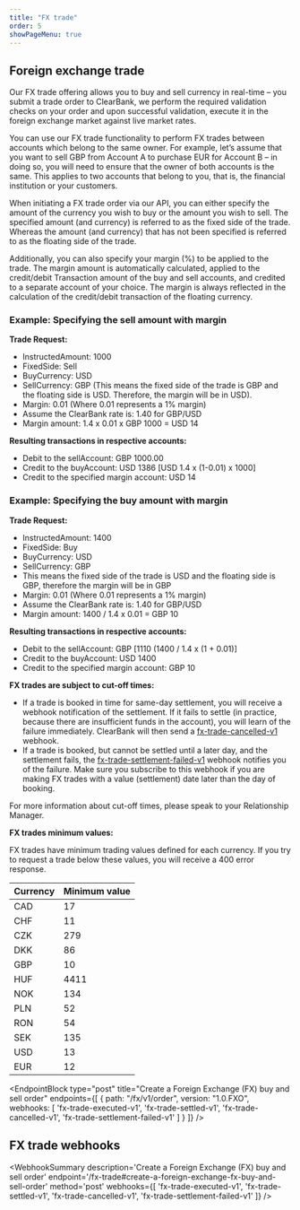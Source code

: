 ```yaml
---
title: "FX trade"
order: 5
showPageMenu: true
---
```



## Foreign exchange trade

Our FX trade offering allows you to buy and sell currency in real-time – you submit a trade order to ClearBank, we perform the required validation checks on your order and upon successful validation, execute it in the foreign exchange market against live market rates.

You can use our FX trade functionality to perform FX trades between accounts which belong to the same owner. For example, let’s assume that you want to sell GBP from Account A to purchase EUR for Account B – in doing so, you will need to ensure that the owner of both accounts is the same. This applies to two accounts that belong to you, that is, the financial institution or your customers.

When initiating a FX trade order via our API, you can either specify the amount of the currency you wish to buy or the amount you wish to sell. The specified amount (and currency) is referred to as the fixed side of the trade. Whereas the amount (and currency) that has not been specified is referred to as the floating side of the trade.

Additionally, you can also specify your margin (%) to be applied to the trade. The margin amount is automatically calculated, applied to the credit/debit Transaction amount of the buy and sell accounts, and credited to a separate account of your choice. The margin is always reflected in the calculation of the credit/debit transaction of the floating currency.

### Example: Specifying the sell amount with margin

**Trade Request:**

- InstructedAmount: 1000
- FixedSide: Sell
- BuyCurrency:  USD
- SellCurrency: GBP (This means the fixed side of the trade is GBP and the floating side is USD. Therefore, the margin will be in USD).
- Margin: 0.01 (Where 0.01 represents a 1% margin)
- Assume the ClearBank rate is: 1.40 for GBP/USD
- Margin amount: 1.4 x 0.01 x GBP 1000 = USD 14

**Resulting transactions in respective accounts:**

- Debit to the sellAccount: GBP 1000.00
- Credit to the buyAccount: USD 1386 [USD 1.4 x (1-0.01) x 1000]
- Credit to the specified margin account: USD 14

### Example: Specifying the buy amount with margin

**Trade Request:**

- InstructedAmount: 1400
- FixedSide: Buy
- BuyCurrency:  USD
- SellCurrency: GBP
- This means the fixed side of the trade is USD and the floating side is GBP, therefore the margin will be in GBP
- Margin: 0.01 (Where 0.01 represents a 1% margin)
- Assume the ClearBank rate is: 1.40 for GBP/USD
- Margin amount:  1400 / 1.4 x 0.01 = GBP 10

**Resulting transactions in respective accounts:**

- Debit to the sellAccount: GBP [1110 (1400 / 1.4 x (1 + 0.01)]
- Credit to the buyAccount: USD 1400
- Credit to the specified margin account: GBP  10

**FX trades are subject to cut-off times:**
 * If a trade is booked in time for same-day settlement, you will receive a webhook notification of the settlement. If it fails to settle (in practice, because there are insufficient funds in the account), you will learn of the failure immediately. ClearBank will then send a [fx-trade-cancelled-v1](#fx-trade-cancelled-webhook) webhook.
 * If a trade is booked, but cannot be settled until a later day, and the settlement fails, the [fx-trade-settlement-failed-v1](#fx-trade-settlement-failed-webhook) webhook notifies you of the failure. Make sure you subscribe to this webhook if you are making FX trades with a value (settlement) date later than the day of booking.
 
 For more information about cut-off times, please speak to your Relationship Manager.

**FX trades minimum values:**

FX trades have minimum trading values defined for each currency. If you try to request a trade below these values, you will receive a 400 error response.

|  Currency  | Minimum value|  
|------------|--------------|
|  CAD       |  17          |
|  CHF       |  11          |
|  CZK       |  279         |
|  DKK       |  86          |
|  GBP       |  10          |
|  HUF       |  4411        |
|  NOK       |  134         |
|  PLN       |  52          |
|  RON       |  54          |
|  SEK       |  135         |
|  USD       |  13          |
|  EUR       |  12          |

<EndpointBlock
  type="post"
  title="Create a Foreign Exchange (FX) buy and sell order"
  endpoints={[
    {
      path: "/fx/v1/order",
      version: "1.0.FXO",
      webhooks: [
        'fx-trade-executed-v1',
        'fx-trade-settled-v1',
        'fx-trade-cancelled-v1',
        'fx-trade-settlement-failed-v1'
      ]
    }
  ]}
/>

## FX trade webhooks

<WebhookSummary
  description='Create a Foreign Exchange (FX) buy and sell order'
  endpoint='/fx-trade#create-a-foreign-exchange-fx-buy-and-sell-order'
  method='post'
  webhooks={[
    'fx-trade-executed-v1',
    'fx-trade-settled-v1',
    'fx-trade-cancelled-v1',
    'fx-trade-settlement-failed-v1'
  ]}
/>

<WebhookPlaceholder render='fx-trade-executed-v1' />
<WebhookPlaceholder render='fx-trade-settled-v1' />
<WebhookPlaceholder render='fx-trade-cancelled-v1' />
<WebhookPlaceholder render='fx-trade-settlement-failed-v1' />
